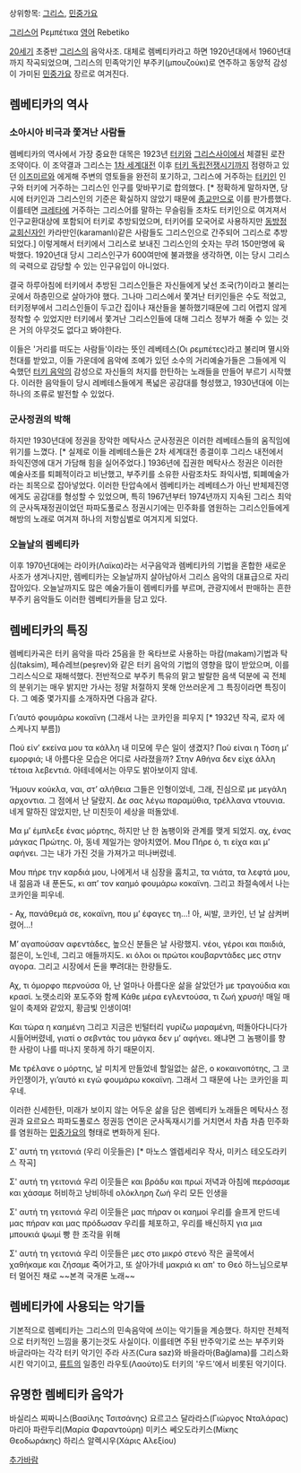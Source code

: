 상위항목: [[그리스]], [[민중가요]]

[[그리스어]] Ρεμπέτικα
[[영어]] Rebetiko

[[20세기]] 초중반 [[그리스]]의 음악사조. 대체로 렘베티카라고 하면 1920년대에서 1960년대까지 작곡되었으며, 그리스의 민족악기인 부주키(μπουζούκι)로 연주하고 동양적 감성이 가미된 [[민중가요]] 장르로 여겨진다.

== 렘베티카의 역사 ==
=== 소아시아 비극과 쫓겨난 사람들 ===
렘베티카의 역사에서 가장 중요한 대목은 1923년 [[터키]]와 [[그리스]]사이에서 체결된 로잔조약이다. 이 조약결과 그리스는 [[1차 세계대전]] 이후 [[터키 독립전쟁]]시기까지 점령하고 있던 [[이즈미르]]와 에게해 주변의 영토들을 완전히 포기하고, 그리스에 거주하는 [[터키인]] 인구와 터키에 거주하는 그리스인 인구를 맞바꾸기로 합의했다. [* 정확하게 말하자면, 당시에 터키인과 그리스인의 기준은 확실하지 않았기 때문에 [[종교]]만으로 이를 판가름했다. 이를테면 [[크레타]]에 거주하는 그리스어를 말하는 무슬림들 조차도 터키인으로 여겨져서 인구교환대상에 포함되어 터키로 추방되었으며, 터키어를 모국어로 사용하지만 [[동방정교회]]신자인 카라만인(karamanlı)같은 사람들도 그리스인으로 간주되어 그리스로 추방되었다.] 이렇게해서 터키에서 그리스로 보내진 그리스인의 숫자는 무려 150만명에 육박했다. 1920년대 당시 그리스인구가 600여만에 불과했을 생각하면, 이는 당시 그리스의 국력으로 감당할 수 있는 인구유입이 아니었다.

결국 하루아침에 터키에서 추방된 그리스인들은 자신들에게 낯선 조국(?)이라고 불리는 곳에서 하층민으로 살아가야 했다. 그나마 그리스에서 쫓겨난 터키인들은 수도 적었고, 터키정부에서 그리스인들이 두고간 집이나 재산들을 불하했기때문에 그리 어렵지 않게 정착할 수 있었지만 터키에서 쫓겨난 그리스인들에 대해 그리스 정부가 해줄 수 있는 것은 거의 아무것도 없다고 봐야한다.

이들은 '거리를 떠도는 사람들'이라는 뜻인 레베테스(Οι ρεμπέτες)라고 불리며 멸시와 천대를 받았고, 이들 가운데에 음악에 조예가 있던 소수의 거리예술가들은 그들에게 익숙했던 [[터키 음악]]의 감성으로 자신들의 처지를 한탄하는 노래들을 만들어 부르기 시작했다. 이러한 음악들이 당시 레베테스들에게 폭넓은 공감대를 형성했고, 1930년대에 이는 하나의 조류로 발전할 수 있었다.

=== 군사정권의 박해 ===
하지만 1930년대에 정권을 장악한 메탁사스 군사정권은 이러한 레베테스들의 움직임에 위기를 느꼈다. [* 실제로 이들 레베테스들은 2차 세계대전 종결이후 그리스 내전에서 좌익진영에 대거 가담해 힘을 실어주었다.] 1936년에 집권한 메탁사스 정권은 이러한 예술사조를 퇴폐적이라고 비난했고, 부주키를 소유한 사람조차도 좌익사범, 퇴폐예술가라는 죄목으로 잡아넣었다. 이러한 탄압속에서 렘베티카는 레베테스가 아닌 반체제진영에게도 공감대를 형성할 수 있었으며, 특히 1967년부터 1974년까지 지속된 그리스 최악의 군사독재정권이었던 파파도풀로스 정권시기에는 민주화를 염원하는 그리스인들에게 해방의 노래로 여겨져 하나의 저항심벌로 여겨지게 되었다. 

=== 오늘날의 렘베티카 ===
이후 1970년대에는 라이카(Λαϊκα)라는 서구음악과 렘베티카의 기법을 혼합한 새로운 사조가 생겨나지만, 렘베티카는 오늘날까지 살아남아서 그리스 음악의 대표급으로 자리잡아있다. 오늘날까지도 많은 예술가들이 렘베티카를 부르며, 관광지에서 판매하는 흔한 부주키 음악들도 이러한 렘베티카들을 담고 있다.


== 렘베티카의 특징 ==
렘베티카곡은 터키 음악을 따라 25음을 한 옥타브로 사용하는 마캄(makam)기법과 탁심(taksim), 페슈레브(peşrev)와 같은 터키 음악의 기법의 영향을 많이 받았으며, 이를 그리스식으로 재해석했다. 전반적으로 부주키 특유의 맑고 발랄한 음색 덕분에 곡 전체의 분위기는 매우 밝지만 가사는 정말 처절하지 못해 안쓰러운게 그 특징이라면 특징이다. 그 예중 몇가지를 소개하자면 다음과 같다.

{{{#!html 
<iframe width="420" height="315" src="//www.youtube.com/embed/QGuyh87zim8" frameborder="0" allowfullscreen></iframe>}}}

Γι’αυτό φουμάρω κοκαϊνη (그래서 나는 코카인을 피우지 [* 1932년 작곡, 로자 에스케나지 부름])

Πού είν’ εκείνα μου τα κάλλη
내 미모에 무슨 일이 생겼지?
Πού είναι η Τόση μ’ εμορφιά;
내 아름다운 모습은 어디로 사라졌을까?
Στην Αθήνα δεν είχε άλλη τέτοια λεβεντιά.
아테네에서는 아무도 밝아보이지 않네.

‘Ημουν κούκλα, ναι, στ’ αλήθεια
그들은 인형이었네, 그래, 진심으로
με μεγάλη αρχοντια.
그 점에서 난 달랐지.
Δε σας λέγω παραμύθια, τρέλλανα ντουνια.
네게 말하진 않았지만, 난 미친듯이 세상을 떠돌았네.

Μα μ’ έμπλεξε ένας μόρτης, 
하지만 난 한 놈팽이와 관계를 맺게 되었지.
αχ, ένας μάγκας Πρώτης. 
아, 동네 제일가는 양아치였어.
Μου Πήρε ό, τι είχα και μ’ αφήνει.
그는 내가 가진 것을 가져가고 떠나버렸네.

Μου πήρε την καρδιά μου, 
나에게서 내 심장을 훔치고,
τα νιάτα, τα λεφτά μου, 
내 젊음과 내 푼돈도,
κι απ’ τον καημό φουμάρω κοκαϊνη.
그리고 좌절속에서 나는 코카인을 피우네.
 

- Αχ, πανάθεμά σε, κοκαϊνη, που μ’ έφαγες τη…!
아, 씨발, 코카인, 넌 날 삼켜버렸어...!
 

Μ’ αγαπούσαν αφεντάδες, 
높으신 분들은 날 사랑했지.
νέοι, γέροι και παιδιά, 
젊은이, 노인네, 그리고 애들까지도.
κι όλοι οι πρώτοι κουβαρντάδες μες στην αγορα.
그리고 시장에서 돈을 뿌려대는 한량들도.
 
Αχ, τι όμορφο περνούσα
아, 난 얼마나 아름다운 삶을 살았던가
με τραγούδια και κρασί. 
노랫소리와 포도주와 함께
Κάθε μέρα εγλεντούσα, τι ζωή χρυσή!
매일 매일이 축제와 같았지, 황금빛 인생이여!
 
Και τώρα η καημένη
그리고 지금은 빈털터리
γυρίζω μαραμένη, 
떠돌아다니다가 시들어버렸네,
γιατί ο σεβντάς του μάγκα δεν μ’ αφήνει.
왜냐면 그 놈팽이를 향한 사랑이 나를 떠나지 못하게 하기 때문이지.
 
Με τρέλανε ο μόρτης, 
날 미치게 만들었네 할일없는 삶은,
ο κοκαινοπότης, 
그 코카인쟁이가,
γι’αυτό κι εγώ φουμάρω κοκαϊνη.
그래서 그 때문에 나는 코카인을 피우네.


이러한 신세한탄, 미래가 보이지 않는 어두운 삶을 담은 렘베티카 노래들은 메탁사스 정권과 요르요스 파파도풀로스 정권등 연이은 군사독재시기를 거치면서 차츰 차츰 민주화를 염원하는 [[민중가요]]의 형태로 변화하게 된다.

{{{#!html 
<iframe width="420" height="315" src="//www.youtube.com/embed/yg6eoWGxEwY" frameborder="0" allowfullscreen></iframe>}}}

Σ' αυτή τη γειτονιά (우리 이웃들은) [* 마노스 엘렙세리우 작사, 미키스 테오도라키스 작곡]

Σ' αυτή τη γειτονιά
우리 이웃들은
και βράδυ και πρωί
저녁과 아침에
περάσαμε και χάσαμε
허비하고 낭비하네
ολόκληρη ζωή
우리 모든 인생을

Σ' αυτή τη γειτονιά
우리 이웃들은
μας πήραν οι καημοί
우리를 슬프게 만드네
μας πήραν και μας πρόδωσαν
우리를 체포하고, 우리를 배신하지
για μια μπουκιά ψωμί
빵 한 조각을 위해

Σ' αυτή τη γειτονιά
우리 이웃들은
μες στο μικρό στενό
작은 골목에서
χαθήκαμε και ζήσαμε
죽어가고, 또 살아가네
μακριά κι απ' το Θεό
하느님으로부터 멀어진 채로 ~~본격 국개론 노래~~

== 렘베티카에 사용되는 악기들 ==
기본적으로 렘베티카는 그리스의 민속음악에 쓰이는 악기들을 계승했다. 하지만 전체적으로 터키적인 느낌을 풍기는것도 사실이다. 이를테면 주된 반주악기로 쓰는 부주키와 바글라마는 각각 터키 악기인 주라 사즈(Cura saz)와 바을라마(Bağlama)를 그리스화 시킨 악기이고, [[류트]]의 일종인 라우토(Λαούτο)도 터키의 '우드'에서 비롯된 악기이다.

== 유명한 렘베티카 음악가 ==
바실리스 찌짜니스(Βασίλης Τσιτσάνης)
요르고스 달라라스(Γιώργος Νταλάρας)
마리아 파란두리(Μαρία Φαραντούρη)
미키스 쎄오도라키스(Μίκης Θεοδωράκης)
하리스 알렉시우(Χάρις Αλεξίου)


[[추가바람]]
